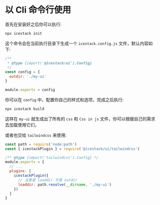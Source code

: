 # 以 Cli 命令行使用

首先在安装好之后你可以执行:

```bash
npx icestack init
```

这个命令会在当前执行目录下生成一个 `icestack.config.js` 文件，默认内容如下:

```js
/**
 * @type {import('@icestack/ui').Config}
 */
const config = {
  outdir: './my-ui'
}

module.exports = config
```

你可以在 `config` 中，配置你自己的样式和选项，完成之后执行:

```bash
npx icestack build
```

这样在 `my-ui` 就生成出了所有的 `css` 和 `Css in js` 文件，你可以根据自己的需求去加载使用它们，

或者也交给 `tailwindcss` 来使用:

```js
const path = require('node:path')
const { icestackPlugin } = require('@icestack/ui/tailwindcss')

/** @type {import('tailwindcss').Config} */
module.exports = {
  // ...
  plugins: [
    icestackPlugin({
      // 注意是 loaddir 不是 outdir
      loaddir: path.resolve(__dirname, './my-ui')
    })
  ]
}
```
